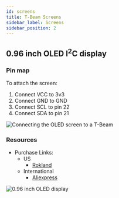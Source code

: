 ```yaml
---
id: screens
title: T-Beam Screens
sidebar_label: Screens
sidebar_position: 2
---
```


## 0.96 inch OLED I<sup>2</sup>C display

### Pin map

To attach the screen:

1. Connect VCC to 3v3
2. Connect GND to GND
3. Connect SCL to pin 22
4. Connect SDA to pin 21

![Connecting the OLED screen to a T-Beam](/img/hardware/t-beam-screen.webp)

### Resources
- Purchase Links:
  - US
    - [Rokland](https://store.rokland.com/products/lilygo-ttgo-0-96-inch-oled-white-color-text-display-module-l206-for-t-beam-and-t-sim)
  - International
    - [Aliexpress](https://www.aliexpress.com/item/32922106384.html)

![0.96 inch OLED display](/img/hardware/screen.webp)
